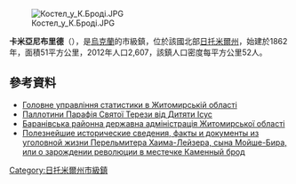 {{No footnotes|time=2015-09-16T13:07:49+00:00}}
[[Image:Костел_у_К.Броді.JPG|right]]
<!-- 檔案不存在 [[Image:Кам.Брід.JPG|right]] -->

{{coord|50|25|2|N|27|50|17|E|scale:30000|display=title}}

'''卡米亞尼布里德'''（{{lang-uk|Кам'яний Брід}}），是[[烏克蘭|烏克蘭]]的市級鎮，位於該國北部[[日托米爾州|日托米爾州]]，始建於1862年，面積51平方公里，2012年人口2,607，該鎮人口密度每平方公里52人。

==參考資料==
*[https://web.archive.org/web/20160303193304/http://www.zt.ukrstat.gov.ua/Vupuski/11_12/chicl.zip Головне управління статистики в Житомирській області]
* [http://www.pallotyni.org.ua/index.php?page=Kam%92yaniy_Brid Паллотини Парафія Святої Терези від Дитяти Ісус] {{Wayback|url=http://www.pallotyni.org.ua/index.php?page=Kam%92yaniy_Brid |date=20100424072944 }}
* [http://www.zhitomir-region.gov.ua/rda_baranivka.php?promisl Баранівська районна державна адміністрація Житомирської області]{{dead link|date=2017年11月 |bot=InternetArchiveBot |fix-attempted=yes }}
* [https://web.archive.org/web/20090409124752/http://www.jewishperson.org/Material/Perelmuter/case/ogl/ogl.htm Полезнейшие исторические сведения, факты и документы из уголовной жизни Перельмитера Хаима-Лейзера, сына Мойше-Бира, или о зарождении революции в местечке Каменный брод]{{ref-ru}}

{{DEFAULTSORT:Кам'яний Брід}}
[[Category:日托米爾州市級鎮|Category:日托米爾州市級鎮]]


{{Zhytomyr-geo-stub}}